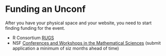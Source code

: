 # Funding an Unconf {#money}

After you have your physical space and your website, you need to start finding funding for the event. 



- R Consortium [RUGS](https://www.r-consortium.org/projects/r-user-group-support-program) 
- NSF [Conferences and Workshops in the Mathematical Sciences](https://www.nsf.gov/funding/pgm_summ.jsp?pims_id=11701) (submit application a minimum of siz months ahead of time)